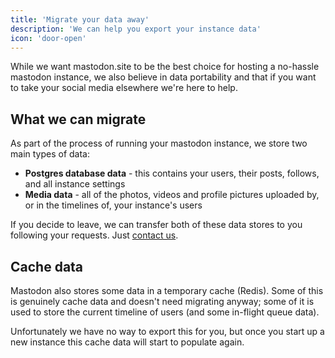 ```yaml
---
title: 'Migrate your data away'
description: 'We can help you export your instance data'
icon: 'door-open'
---
```


<Tip>While we want mastodon.site to be the best choice for hosting a no-hassle mastodon instance, we also believe in data portability and that if you want to take your social media elsewhere we're here to help.</Tip>

## What we can migrate

As part of the process of running your mastodon instance, we store two main types of data:

* **Postgres database data** - this contains your users, their posts, follows, and all instance settings
* **Media data** - all of the photos, videos and profile pictures uploaded by, or in the timelines of, your instance's users

If you decide to leave, we can transfer both of these data stores to you following your requests. Just [contact us](/support/overview).

## Cache data

Mastodon also stores some data in a temporary cache (Redis). Some of this is genuinely cache data and doesn't need migrating anyway; some of it is used to store the current timeline of users (and some in-flight queue data).

Unfortunately we have no way to export this for you, but once you start up a new instance this cache data will start to populate again.
